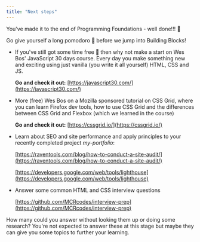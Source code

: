 ```yaml
---
title: "Next steps"
---
```


You've made it to the end of Programming Foundations - well done!!! 🎉

Go give yourself a long pomodoro 🍅 before we jump into Building Blocks!

- If you've still got some time free 👀 then why not make a start on Wes Bos' JavaScript 30 days course. Every day you make something new and exciting using just vanilla (you write it all yourself) HTML, CSS and JS.

    **Go and check it out:** [https://javascript30.com/](https://javascript30.com/)

- More (free) Wes Bos on a Mozilla sponsored tutorial on CSS Grid, where you can learn Firefox dev tools, how to use CSS Grid and the differences between CSS Grid and Flexbox (which we learned in the course)

    **Go and check it out:** [https://cssgrid.io/](https://cssgrid.io/)

- Learn about SEO and site performance and apply principles to your recently completed project *my-portfolio*:

    [https://raventools.com/blog/how-to-conduct-a-site-audit/](https://raventools.com/blog/how-to-conduct-a-site-audit/)

    [https://developers.google.com/web/tools/lighthouse](https://developers.google.com/web/tools/lighthouse)

- Answer some common HTML and CSS interview questions

    [https://github.com/MCRcodes/interview-prep](https://github.com/MCRcodes/interview-prep)

How many could you answer without looking them up or doing some research? You're not expected to answer these at this stage but maybe they can give you some topics to further your learning.
